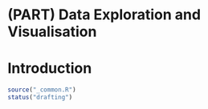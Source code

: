 # (PART) Data Exploration and Visualisation

# Introduction {#edav-introduction .unnumbered}

```r
source("_common.R")
status("drafting")
```
